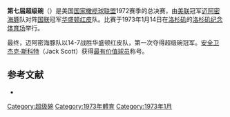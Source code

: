 {{noteTA
|1=zh-cn:超级碗; zh-tw:超級盃; zh-hk:超級碗;
}}
'''第七届超级碗'''（{{lang|en|Super Bowl VII}}）是美国[[国家橄榄球联盟|国家橄榄球联盟]]1972赛季的总决赛，由[[美国橄榄球联合会|美联]]冠军[[迈阿密海豚|迈阿密海豚]]队对阵[[国家橄榄球联合会|国联]]冠军[[华盛顿红皮|华盛顿红皮]]队。比赛于1973年1月14日在[[洛杉矶|洛杉矶]]的[[洛杉矶纪念体育场|洛杉矶纪念体育场]]举行。

最终，迈阿密海豚队以14-7战胜华盛顿红皮队，第一次夺得超级碗冠军。[[安全卫|安全卫]][[杰克·斯科特|杰克·斯科特]]（Jack Scott）获得[[超级碗最有价值球员|最有价值球员]]称号。

== 参考文献 ==
{{ReflistH}}
* {{cite web|url=http://www.nfl.com/superbowl/history/recap/sb{{lc:VII}}|title=Super Bowl VII|publisher=Official NFL web site}}{{Dead link|date=2018年6月 |bot=InternetArchiveBot |fix-attempted=no }}{{en}}
{{ReflistF}}

{{Super Bowl}}

[[Category:超级碗|Category:超级碗]]
[[Category:1973年體育|Category:1973年體育]]
[[Category:1973年1月|Category:1973年1月]]

{{American Football-stub}}